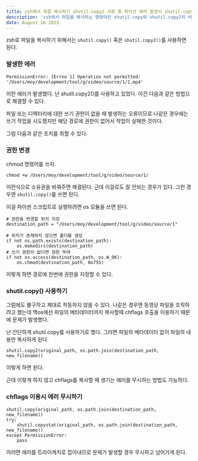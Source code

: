 ```yaml
---
title: zsh에서 파일 복사하기 shutil.copy2 사용 중 퍼미션 에러 발생시 shutil.copy와 shutil.copy2 차이
description: 'zsh에서 파일을 복사하는 명령어인 shutil.copy와 shutil.copy2의 비교'
date: August 16 2023
---
```


zsh로 파일을 복사하기 위해서는 ```shutil.copy()``` 혹은 ```shutil.copy2()```를 사용하면 된다.

### 발생한 에러

```
PermissionError: [Errno 1] Operation not permitted: '/Users/moy/development/tool/g/video/source/1/1.mp4'
```

이런 에러가 발생했다. 난 shutil.copy2()를 사용하고 있었다. 이건 다음과 같은 방법으로 해결할 수 있다. 

파일 또는 디렉터리에 대한 쓰기 권한이 없을 때 발생하는 오류이므로
나같은 경우에는 쓰기 작업을 시도했지만 해당 경로에 권한이 없어서 작업이 실패한 것이다.


그럼 다음과 같은 조치를 취할 수 있다.

### 권한 변경
chmod 명령어를 쓰자. 

```
chmod +w /Users/moy/development/tool/g/video/source/1/
```
이런식으로 소유권을 바꿔주면 해결된다. 근데 이걸로도 잘 안되는 경우가 있다. 그런 경우엔 ```shutil.copy()```를 쓰면 된다.

이걸 파이썬 스크립트로 실행하려면 os 모듈을 쓰면 된다.

```
# 권한을 변경할 위치 지정
destination_path = "/Users/moy/development/tool/g/video/source/1" 

# 위치가 존재하지 않으면 폴더를 생성
if not os.path.exists(destination_path):
    os.makedirs(destination_path)
# 쓰기 권한이 없다면 권한 부여
if not os.access(destination_path, os.W_OK):
    os.chmod(destination_path, 0o755)
```
이렇게 하면 경로에 한번에 권한을 지정할 수 있다.


### shutil.copy() 사용하기

그럼에도 불구하고 제대로 작동하지 않을 수 있다. 나같은 경우엔 동영상 파일을 조작하려고 했는데 맥os에선 파일의 메타데이터까지 복사할때 chflags 호출을 이용하기 때문에 문제가 발생했다.

난 간단하게 shutil.copy를 사용하기로 했다. 그러면 파일의 메타데이터 없이 파일의 내용만 복사하게 된다.

```
shutil.copy2(original_path, os.path.join(destination_path, new_filename))
```
이렇게 하면 된다.

근데 이렇게 하지 않고 chflags를 복사할 때 생기는 에러를 무시하는 방법도 가능하다.

### chflags 이용시 에러 무시하기

```
shutil.copy(original_path, os.path.join(destination_path, new_filename))
try:
    shutil.copystat(original_path, os.path.join(destination_path, new_filename))
except PermissionError:
    pass
```

이러면 에러를 트라이캐치로 잡아내므로 문제가 발생할 경우 무시하고 넘어가게 된다. 